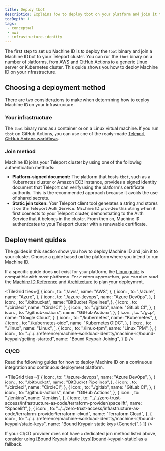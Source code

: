 ```yaml
---
title: Deploy tbot
description: Explains how to deploy tbot on your platform and join it to your Teleport cluster.
tocDepth: 3
tags:
 - conceptual
 - mwi
 - infrastructure-identity
---
```


The first step to set up Machine ID is to deploy the `tbot` binary and join a
Machine ID bot to your Teleport cluster. You can run the `tbot` binary on a
number of platforms, from AWS and GitHub Actions to a generic Linux server or
Kubernetes cluster. This guide shows you how to deploy Machine ID on your
infrastructure.

## Choosing a deployment method

There are two considerations to make when determining how to deploy Machine ID on
your infrastructure.

### Your infrastructure

The `tbot` binary runs as a container or on a Linux virtual machine. If you run
`tbot` on GitHub Actions, you can use one of the ready-made [Teleport GitHub
Actions workflows](https://github.com/teleport-actions).

### Join method

Machine ID joins your Teleport cluster by using one of the following
authentication methods:

- **Platform-signed document:** The platform that hosts `tbot`, such as a
  Kubernetes cluster or Amazon EC2 instance, provides a signed identity document
  that Teleport can verify using the platform's certificate authority. This is
  the recommended approach because it avoids the use of shared secrets.
- **Static join token:** Your Teleport client tool generates a string and stores
  it on the Teleport Auth Service. Machine ID provides this string when it first
  connects to your Teleport cluster, demonstrating to the Auth Service that it
  belongs in the cluster. From then on, Machine ID authenticates to your
  Teleport cluster with a renewable certificate.

## Deployment guides

The guides in this section show you how to deploy Machine ID and join it to your cluster.
Choose a guide based on the platform where you intend to run Machine ID.

If a specific guide does not exist for your platform, the [Linux
guide](linux.mdx) is compatible with most platforms. For
custom approaches, you can also read the [Machine ID Reference](../../../reference/machine-workload-identity/machine-id/machine-id.mdx)
and [Architecture](../../../reference/architecture/machine-id-architecture.mdx) to plan your deployment.

<TileGrid
  tiles={[
    {
      icon: <Icon name="aws" size="xl" />,
      to: "./aws",
      name: "AWS",
    },
    {
      icon: <Icon name="azure" size="xl" />,
      to: "./azure",
      name: "Azure",
    },
    {
      icon: <Icon name="azureDevops" size="xl" />,
      to: "./azure-devops",
      name: "Azure DevOps",
    },
    {
      icon: <Icon name="bitbucket" size="xl" />,
      to: "./bitbucket",
      name: "BitBucket Pipelines",
    },
    {
      icon: <Icon name="circleci" size="xl" />,
      to: "./circleci",
      name: "CircleCI",
    },
    {
      icon: <Icon name="gitlab" size="xl" />,
      to: "./gitlab",
      name: "GitLab CI",
    },
    {
      icon: <Icon name="githubActions" size="xl" />,
      to: "./github-actions",
      name: "GitHub Actions",
    },
    {
      icon: <Icon name="googleCloud" size="xl" />,
      to: "./gcp",
      name: "Google Cloud",
    },
    {
      icon: <Icon name="kubernetes2" size="xl" />,
      to: "./kubernetes",
      name: "Kubernetes",
    },
    {
      icon: <Icon name="kubernetes" size="xl" />,
      to: "./kubernetes-oidc",
      name: "Kubernetes OIDC",
    },
    {
      icon: <Icon name="linux" size="xl" />,
      to: "./linux",
      name: "Linux",
    },
    {
      icon: <Icon name="linux-servers" size="xl" />,
      to: "./linux-tpm",
      name: "Linux TPM",
    },
    {
      icon: <Icon name="lock" size="xl" />,
      to: "../../../reference/machine-workload-identity/machine-id/bound-keypair/getting-started",
      name: "Bound Keypair Joining",
    }
  ]}
/>

### CI/CD

Read the following guides for how to deploy Machine ID on a continuous integration and continuous deployment platform.

<TileGrid
  tiles={[
    {
      icon: <Icon name="azureDevops" size="xl" />,
      to: "./azure-devops",
      name: "Azure DevOps",
    },
    {
      icon: <Icon name="bitbucket" size="xl" />,
      to: "./bitbucket",
      name: "BitBucket Pipelines",
    },
    {
      icon: <Icon name="circleci" size="xl" />,
      to: "./circleci",
      name: "CircleCI",
    },
    {
      icon: <Icon name="gitlab" size="xl" />,
      to: "./gitlab",
      name: "GitLab CI",
    },
    {
      icon: <Icon name="githubActions" size="xl" />,
      to: "./github-actions",
      name: "GitHub Actions",
    },
    {
      icon: <Icon name="jenkins" size="xl" />,
      to: "./jenkins",
      name: "Jenkins",
    },
    {
      icon: <Icon name="spacelift" size="xl" />,
      to: "../../zero-trust-access/infrastructure-as-code/terraform-provider/spacelift",
      name: "Spacelift",
    },
    {
      icon: <Icon name="terraform" size="xl" />,
      to: "../../zero-trust-access/infrastructure-as-code/terraform-provider/terraform-cloud",
      name: "Terraform Cloud",
    },
    {
      icon: <Icon name="lock" size="xl" />,
      to: "../../../reference/machine-workload-identity/machine-id/bound-keypair/static-keys",
      name: "Bound Keypair static keys (Generic)",
    }
  ]}
/>

<Admonition type="tip" title="Unsupported Provider?">
If your CI/CD provider does not have a dedicated join method listed above,
consider using [Bound Keypair static keys][bound-keypair-static] as a fallback.
</Admonition>

[bound-keypair-static]: ../../../reference/machine-workload-identity/machine-id/bound-keypair/static-keys.mdx
